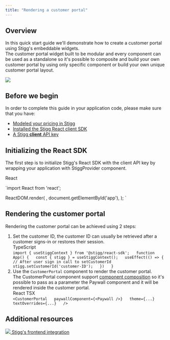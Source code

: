 ```yaml
---
title: "Rendering a customer portal"
---
```


## Overview

In this quick start guide we'll demonstrate how to create a customer portal using Stigg's embeddable widgets.  
The customer portal widget built to be modular and every component can be used as a standalone so it's possible to composite and build your own customer portal by using only specific component or build your own unique customer portal layout.

![](/images/76aa355-image.png)

  
## Before we begin

In order to complete this guide in your application code, please make sure that you have:

* [Modeled your pricing in Stigg](modeling-your-pricing)
* [Installed the Stigg React client SDK](react-sdk#installing-the-sdk)
* [A Stigg **client** API key](javascript-sdk#retrieving-the-client-api-key)
  
## Initializing the React SDK

The first step is to initialize Stigg's React SDK with the client API key by wrapping your application with StiggProvider component.

React

`import React from 'react';

ReactDOM.render(
  <StiggProvider apiKey="YOUR_CLIENT_API_KEY">
    <App />
  </StiggProvider>,
  document.getElementById('app'),
);
`

  
## Rendering the customer portal

Rendering the customer portal can be achieved using 2 steps:

1. Set the customer ID, the customer ID can usually be retrieved after a customer signs-in or restores their session.  
TypeScript  
`import { useStiggContext } from '@stigg/react-sdk';  
function App() {  
  const { stigg } = useStiggContext();  
  useEffect(() => {  
    // After user sign in call to setCustomerId  
    stigg.setCustomerId('customer-ID');  
  })  
}  
`
2. Use the `CustomerPortal` component to render the customer portal.  
The CustomerPortal component support [component composition](https://reactjs.org/docs/composition-vs-inheritance.html) so it's possible to pass as a parameter the Paywall component and it will be rendered inside the customer portal.  
React TSX  
`<CustomerPortal  
    paywallComponent={<Paywall />}  
    theme={...}  
    textOverrides={...}  
/>  
`

## Additional resources

[ ![](/images/9f55ab1-codingbrowser_102152.png)  Stigg's frontend integration ](frontend-integration) 